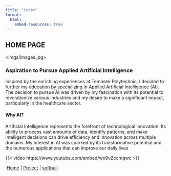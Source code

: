 ```yaml
---
title: "index"
format: 
  html:
    embed-resources: true
---
```


## HOME PAGE

\<imgs/images.jpg\>

### **Aspiration to Pursue Applied Artificial Intelligence**

Inspired by the enriching experiences at Temasek Polytechnic, I decided to further my education by specializing in Applied Artificial Intelligence (AI). The decision to pursue AI was driven by my fascination with its potential to revolutionize various industries and my desire to make a significant impact, particularly in the healthcare sector.

#### **Why AI?**

Artificial Intelligence represents the forefront of technological innovation. Its ability to process vast amounts of data, identify patterns, and make intelligent decisions can drive efficiency and innovation across multiple domains. My interest in AI was sparked by its transformative potential and the numerous applications that can improve our daily lives

{{< video https://www.youtube.com/embed/wo9vZccmqwc >}}

.[Home](index.qmd) \| [Project](project.qmd) \| [softball](softball.qmd)

## 
